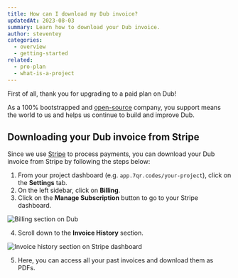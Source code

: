 ```yaml
---
title: How can I download my Dub invoice?
updatedAt: 2023-08-03
summary: Learn how to download your Dub invoice.
author: steventey
categories:
  - overview
  - getting-started
related:
  - pro-plan
  - what-is-a-project
---
```


First of all, thank you for upgrading to a paid plan on Dub!

As a 100% bootstrapped and [open-source](https://dub.sh/github) company, you support means the world to us and helps us continue
to build and improve Dub.

## Downloading your Dub invoice from Stripe

Since we use [Stripe](https://stripe.com) to process payments, you can download your Dub invoice from Stripe by following the steps below:

1. From your project dashboard (e.g. `app.7qr.codes/your-project`), click on the **Settings** tab.
2. On the left sidebar, click on **Billing**.
3. Click on the **Manage Subscription** button to go to your Stripe dashboard.

<Image
  alt="Billing section on Dub"
  src="https://d2vwwcvoksz7ty.cloudfront.net/help/manage-subscription.png"
  width={1331}
  height={705}
/>

4. Scroll down to the **Invoice History** section.

<Image
  alt="Invoice history section on Stripe dashboard"
  src="https://d2vwwcvoksz7ty.cloudfront.net/help/invoice-history.png"
  width={1593}
  height={1002}
/>

5. Here, you can access all your past invoices and download them as PDFs.

